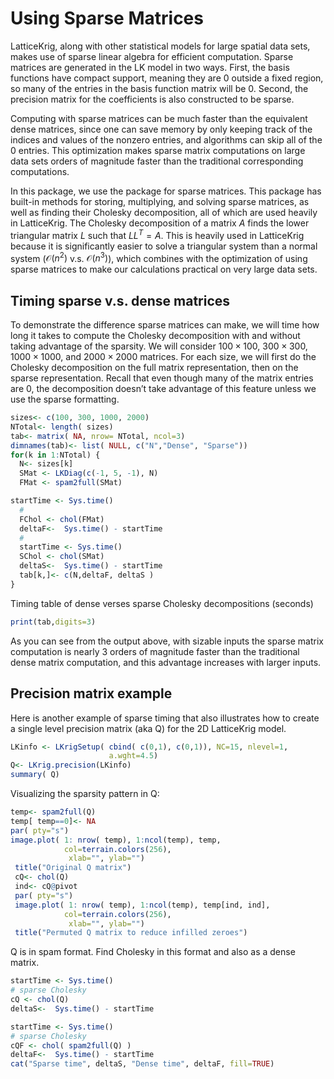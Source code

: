 <!-- title: "LatticeKrig Vignette"
author: "Matthew Iverson, Douglas Nychka"
date: "7/15/2019"
output: 
  pdf_document:
      toc: true
      number_sections: true
knit: (function(inputFile, encoding) { 
          rmarkdown::render(inputFile,
                        encoding=encoding, 
                        output_file='LatticeKrigVignette.pdf') })
-->

# Using Sparse Matrices

LatticeKrig, along with other statistical models for large spatial data sets, makes use of sparse linear algebra for efficient computation. Sparse matrices are generated in the LK model in two ways. First, the basis functions have compact support, meaning they are 0 outside a fixed region, so many of the entries in the basis function matrix will be 0. Second, the precision matrix for the coefficients is also constructed to be sparse.  

Computing with sparse matrices can be much faster than the equivalent dense matrices, since one can save memory by only keeping track of the indices and values of the nonzero entries, and algorithms can skip all of the 0 entries. This optimization makes sparse matrix computations on large data sets orders of magnitude faster than the traditional corresponding computations.

In this package, we use the \ttt{spam} package for sparse matrices. This package has built-in methods for storing, multiplying, and solving sparse matrices, as well as finding their Cholesky decomposition, all of which are used heavily in LatticeKrig. The Cholesky decomposition of a matrix $A$ finds the lower triangular matrix $L$ such that $L L^T = A$. This is heavily used in LatticeKrig because it is significantly easier to solve a triangular system than a normal system ($\mathcal O(n^2)$ v.s. $\mathcal O(n^3)$), which combines with the optimization of using sparse matrices to make our calculations practical on very large data sets. 

## Timing sparse v.s. dense matrices

To demonstrate the difference sparse matrices can make, we will time how long it takes to compute the Cholesky decomposition with and without taking advantage of the sparsity. We will consider $100 \times 100$, $300 \times 300$, $1000 \times 1000$, and $2000 \times 2000$ matrices. For each size, we will first do the Cholesky decomposition on the full matrix representation, then on the sparse representation. Recall that even though many of the matrix entries are 0, the decomposition doesn't take advantage of this feature unless we use the sparse formatting.

```r
sizes<- c(100, 300, 1000, 2000)
NTotal<- length( sizes)
tab<- matrix( NA, nrow= NTotal, ncol=3)
dimnames(tab)<- list( NULL, c("N","Dense", "Sparse"))
for(k in 1:NTotal) {
  N<- sizes[k]
  SMat <- LKDiag(c(-1, 5, -1), N)
  FMat <- spam2full(SMat)

startTime <- Sys.time()
  # 
  FChol <- chol(FMat)
  deltaF<-  Sys.time() - startTime
  #
  startTime <- Sys.time()
  SChol <- chol(SMat)
  deltaS<-  Sys.time() - startTime
  tab[k,]<- c(N,deltaF, deltaS ) 
}  
```

Timing table of dense verses sparse Cholesky decompositions (seconds)
```r
print(tab,digits=3)
```


As you can see from the output above, with sizable inputs the sparse matrix computation is nearly 3 orders of magnitude   faster than the traditional dense matrix computation, and this advantage increases with larger inputs.

## Precision matrix example
Here is another example of sparse timing that also illustrates how to create a 
single level precision matrix  (aka Q) for the 2D LatticeKrig model. 

```r
LKinfo <- LKrigSetup( cbind( c(0,1), c(0,1)), NC=15, nlevel=1,
                      a.wght=4.5)
Q<- LKrig.precision(LKinfo)
summary( Q)
```

Visualizing the sparsity pattern in Q:

```r
temp<- spam2full(Q)
temp[ temp==0]<- NA
par( pty="s")
image.plot( 1: nrow( temp), 1:ncol(temp), temp, 
            col=terrain.colors(256),
             xlab="", ylab="")
 title("Original Q matrix")
 cQ<- chol(Q)
 ind<- cQ@pivot
 par( pty="s")
 image.plot( 1: nrow( temp), 1:ncol(temp), temp[ind, ind], 
            col=terrain.colors(256),
             xlab="", ylab="")
 title("Permuted Q matrix to reduce infilled zeroes")
```

Q is in spam format. Find Cholesky in this format and also as a dense matrix.

```r
startTime <- Sys.time()
# sparse Cholesky 
cQ <- chol(Q)
deltaS<-  Sys.time() - startTime

startTime <- Sys.time()
# sparse Cholesky 
cQF <- chol( spam2full(Q) )
deltaF<-  Sys.time() - startTime
cat("Sparse time", deltaS, "Dense time", deltaF, fill=TRUE)
```



